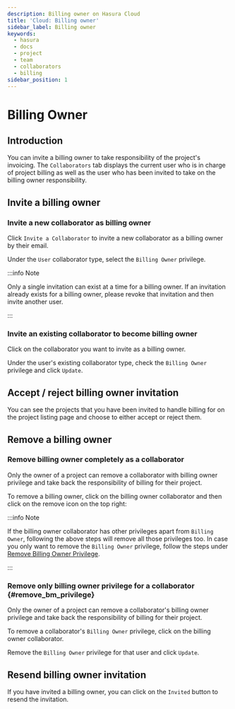 ```yaml
---
description: Billing owner on Hasura Cloud
title: 'Cloud: Billing owner'
sidebar_label: Billing owner
keywords:
  - hasura
  - docs
  - project
  - team
  - collaborators
  - billing
sidebar_position: 1
---
```



# Billing Owner

<ProductBadge standard pro ee />

## Introduction

You can invite a billing owner to take responsibility of the project's invoicing. The `Collaborators` tab displays the
current user who is in charge of project billing as well as the user who has been invited to take on the billing owner
responsibility.

## Invite a billing owner

### Invite a new collaborator as billing owner

Click `Invite a Collaborator` to invite a new collaborator as a billing owner by their email.

<Thumbnail src="/img/account-management/billing/collab-view.png" alt="Collaborators tab" width="1200px" />

Under the `User` collaborator type, select the `Billing Owner` privilege.

<Thumbnail
  src="/img/account-management/billing/invite-bm-collab.png"
  alt="User Collaborator with Billing Owner Privilege"
  width="450px"
/>

:::info Note

Only a single invitation can exist at a time for a billing owner. If an invitation already exists for a billing owner,
please revoke that invitation and then invite another user.

:::

### Invite an existing collaborator to become billing owner

Click on the collaborator you want to invite as a billing owner.

Under the user's existing collaborator type, check the `Billing Owner` privilege and click `Update`.

<Thumbnail src="/img/account-management/billing/add-bm-privilege.png" alt="Add Billing Owner Privilege" width="450px" />

## Accept / reject billing owner invitation

You can see the projects that you have been invited to handle billing for on the project listing page and choose to
either accept or reject them.

<Thumbnail
  src="/img/account-management/billing/project-bm-invitation.png"
  alt="Projects invited to handle billing for"
  width="900px"
/>

## Remove a billing owner

### Remove billing owner completely as a collaborator

Only the owner of a project can remove a collaborator with billing owner privilege and take back the responsibility of
billing for their project.

To remove a billing owner, click on the billing owner collaborator and then click on the remove icon on the top right:

<Thumbnail src="/img/account-management/billing/remove-bm.png" alt="Remove billing owner collaborator" width="450px" />

:::info Note

If the billing owner collaborator has other privileges apart from `Billing Owner`, following the above steps will remove
all those privileges too. In case you only want to remove the `Billing Owner` privilege, follow the steps under
[Remove Billing Owner Privilege](#remove_bm_privilege).

:::

### Remove only billing owner privilege for a collaborator {#remove_bm_privilege}

Only the owner of a project can remove a collaborator's billing owner privilege and take back the responsibility of
billing for their project.

To remove a collaborator's `Billing Owner` privilege, click on the billing owner collaborator.

<Thumbnail
  src="/img/account-management/billing/click-bm-collab.png"
  alt="Click billing owner collaborator"
  width="1000px"
/>

Remove the `Billing Owner` privilege for that user and click `Update`.

<Thumbnail
  src="/img/account-management/billing/remove-bm-privilege.png"
  alt="Remove billing owner privilege"
  width="450px"
/>

## Resend billing owner invitation

If you have invited a billing owner, you can click on the `Invited` button to resend the invitation.

<Thumbnail
  src="/img/account-management/billing/resend-bm-invitation.png"
  alt="Resend billing owner invitation"
  width="1000px"
/>
